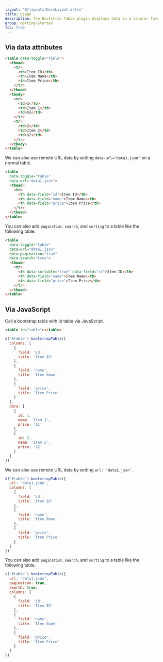 ```yaml
---
layout: '@/layouts/DocsLayout.astro'
title: Usage
description: The Bootstrap Table plugin displays data in a tabular format, via data attributes or JavaScript.
group: getting-started
toc: true
---
```


## Via data attributes

```html
<table data-toggle="table">
  <thead>
    <tr>
      <th>Item ID</th>
      <th>Item Name</th>
      <th>Item Price</th>
    </tr>
  </thead>
  <tbody>
    <tr>
      <td>1</td>
      <td>Item 1</td>
      <td>$1</td>
    </tr>
    <tr>
      <td>2</td>
      <td>Item 2</td>
      <td>$2</td>
    </tr>
  </tbody>
</table>
```

We can also use remote URL data by setting `data-url="data1.json"` on a normal table.

```html
<table
  data-toggle="table"
  data-url="data1.json">
  <thead>
    <tr>
      <th data-field="id">Item ID</th>
      <th data-field="name">Item Name</th>
      <th data-field="price">Item Price</th>
    </tr>
  </thead>
</table>
```

You can also add `pagination`, `search`, and `sorting` to a table like the following table.

```html
<table
  data-toggle="table"
  data-url="data1.json"
  data-pagination="true"
  data-search="true">
  <thead>
    <tr>
      <th data-sortable="true" data-field="id">Item ID</th>
      <th data-field="name">Item Name</th>
      <th data-field="price">Item Price</th>
    </tr>
  </thead>
</table>
```

## Via JavaScript

Call a bootstrap table with id table via JavaScript.

```html
<table id="table"></table>
```

```javascript
$('#table').bootstrapTable({
  columns: [
    {
      field: 'id',
      title: 'Item ID'
    },
    {
      field: 'name',
      title: 'Item Name'
    },
    {
      field: 'price',
      title: 'Item Price'
    }
  ],
  data: [
    {
      id: 1,
      name: 'Item 1',
      price: '$1'
    },
    {
      id: 2,
      name: 'Item 2',
      price: '$2'
    }
  ]
})
```

We can also use remote URL data by setting `url: 'data1.json'`.

```javascript
$('#table').bootstrapTable({
  url: 'data1.json',
  columns: [
    {
      field: 'id',
      title: 'Item ID'
    },
    {
      field: 'name',
      title: 'Item Name'
    },
    {
      field: 'price',
      title: 'Item Price'
    }
  ]
})
```

You can also add `pagination`, `search`, and `sorting` to a table like the following table.

```javascript
$('#table').bootstrapTable({
  url: 'data1.json',
  pagination: true,
  search: true,
  columns: [
    {
      field: 'id',
      title: 'Item ID'
    },
    {
      field: 'name',
      title: 'Item Name'
    },
    {
      field: 'price',
      title: 'Item Price'
    }
  ]
})
```
